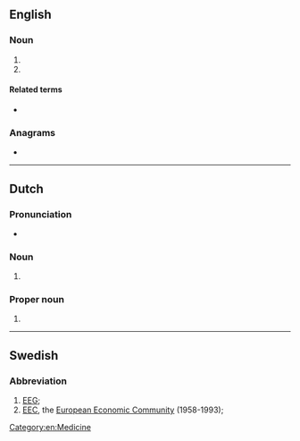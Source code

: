{{also|eeg}}
==English==

===Noun===
{{en-noun}}

# {{initialism of|electroencephalogram|lang=en}}
# {{initialism of|electroencephalograph|lang=en}}

====Related terms====
* {{l|en|electroencephalography}}

===Anagrams===
* {{anagrams|en|a=eeg|Gee|gee}}

[[Category:en:Medicine]]

----

==Dutch==
{{wikipedia|lang=nl}}

===Pronunciation===
* {{audio|Nl-EEG.ogg|Audio|lang=nl}}

===Noun===
{{head|nl|noun}}
# {{initialism of|[[elektro-encefalogram]]|lang=nl}}

===Proper noun===
{{en-proper noun}}

# {{initialism of|[[Europese]] [[economische|Economische]] [[gemeenschap|Gemeenschap]]}}

----

==Swedish==

===Abbreviation===
{{rfc-header|Abbreviation}}
{{head|sv|abbreviation}}

# [[#English|EEG]]; {{abbreviation of|elektroencefalogram|lang=sv}}
# [[EEC]], the [[European Economic Community]] (1958-1993); {{abbreviation of|Europeiska ekonomiska gemenskapen|lang=sv}}